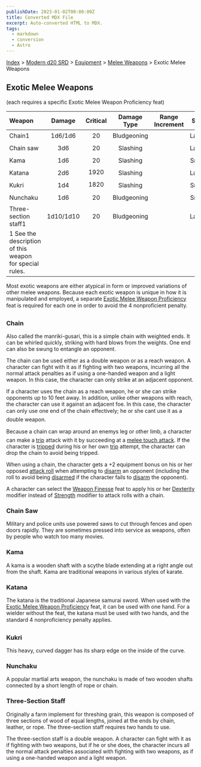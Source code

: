 ```yaml
---
publishDate: 2023-01-02T00:00:00Z
title: Converted MDX File
excerpt: Auto-converted HTML to MDX.
tags:
  - markdown
  - conversion
  - Astro
---
```


[Index](-index) > [Modern d20 SRD](modern-d20-srd-index) > [Equipment](modern-d20-srd-equipment-index) > [Melee Weapons](modern-d20-srd-equipment-weapons-melee) > Exotic Melee Weapons

## Exotic Melee Weapons

(each requires a specific Exotic Melee Weapon Proficiency feat)

| Weapon                                                  |  Damage   | Critical | Damage Type | Range Increment | Size  | Weight | Purchase DC | Restriction |
| :------------------------------------------------------ | :-------: | :------: | :---------: | :-------------: | :---: | :----: | :---------: | ----------: |
| Chain1                                                  |  1d6/1d6  |    20    | Bludgeoning |                 | Large | 5 lb.  |      5      |             |
| Chain saw                                               |    3d6    |    20    |  Slashing   |                 | Large | 10 lb. |      9      |             |
| Kama                                                    |    1d6    |    20    |  Slashing   |                 | Small | 2 lb.  |      5      |             |
| Katana                                                  |    2d6    |   1920   |  Slashing   |                 | Large | 6 lb.  |     12      |             |
| Kukri                                                   |    1d4    |   1820   |  Slashing   |                 | Small | 1 lb.  |      5      |             |
| Nunchaku                                                |    1d6    |    20    | Bludgeoning |                 | Small | 2 lb.  |      3      |             |
| Three-section staff1                                    | 1d10/1d10 |    20    | Bludgeoning |                 | Large | 3 lb.  |      4      |             |
| 1 See the description of this weapon for special rules. |           |          |             |                 |       |        |             |             |

Most exotic weapons are either atypical in form or improved variations of other melee weapons. Because each exotic weapon is unique in how it is manipulated and employed, a separate [Exotic
Melee Weapon Proficiency](modern-d20-srd-feats-exotic-melee-weapons-proficiency) feat is required for each one in order to avoid the 4 nonproficient penalty.

### Chain

Also called the manriki-gusari, this is a simple chain with weighted ends. It can be whirled quickly, striking with hard blows from the weights. One end can also be swung to entangle an opponent.

The chain can be used either as a double weapon or as a reach weapon. A character can fight with it as if fighting with two weapons, incurring all the normal attack penalties as if using a one-handed weapon and a light weapon. In this case, the character can only strike at an adjacent opponent.

If a character uses the chain as a reach weapon, he or she can strike opponents up to 10 feet away. In addition, unlike other weapons with reach, the character can use it against an adjacent foe. In this case, the character can only use one end of the chain effectively; he or she cant use it as a double weapon.

Because a chain can wrap around an enemys leg or other limb, a character can make a [trip](modern-d20-srd-combat-trip) attack with it by succeeding at a [melee
touch attack](modern-d20-srd-combat-attack-actions). If the character is [tripped](modern-d20-srd-combat-trip) during his or her own [trip](modern-d20-srd-combat-trip) attempt, the character can drop the chain to avoid being tripped.

When using a chain, the character gets a +2 equipment bonus on his or her opposed [attack
roll](modern-d20-srd-combat-attack-roll) when attempting to [disarm](modern-d20-srd-combat-disarm) an opponent (including the roll to avoid being [disarmed](modern-d20-srd-combat-disarm) if the character fails to [disarm](modern-d20-srd-combat-disarm) the opponent).

A character can select the [Weapon
Finesse](modern-d20-srd-feats-weapon-finesse) feat to apply his or her [Dexterity](modern-d20-srd-basics-ability-scores) modifier instead of [Strength](modern-d20-srd-basics-ability-scores) modifier to attack rolls with a chain.

### Chain Saw

Military and police units use powered saws to cut through fences and open doors rapidly. They are sometimes pressed into service as weapons, often by people who watch too many movies.

### Kama

A kama is a wooden shaft with a scythe blade extending at a right angle out from the shaft. Kama are traditional weapons in various styles of karate.

### Katana

The katana is the traditional Japanese samurai sword. When used with the [Exotic
Melee Weapon Proficiency](modern-d20-srd-feats-exotic-melee-weapons-proficiency) feat, it can be used with one hand. For a wielder without the feat, the katana must be used with two hands, and the standard 4 nonproficiency penalty applies.

### Kukri

This heavy, curved dagger has its sharp edge on the inside of the curve.

### Nunchaku

A popular martial arts weapon, the nunchaku is made of two wooden shafts connected by a short length of rope or chain.

### Three-Section Staff

Originally a farm implement for threshing grain, this weapon is composed of three sections of wood of equal lengths, joined at the ends by chain, leather, or rope. The three-section staff requires two hands to use.

The three-section staff is a double weapon. A character can fight with it as if fighting with two weapons, but if he or she does, the character incurs all the normal attack penalties associated with fighting with two weapons, as if using a one-handed weapon and a light weapon.
